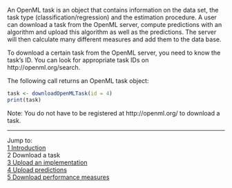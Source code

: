 An OpenML task is an object that contains information on the data set, the task type (classification/regression) and the estimation procedure. A user can download a task from the OpenML server, compute predictions with an algorithm and upload this algorithm as well as the predictions. The server will then calculate many different measures and add them to the data base.

To download a certain task from the OpenML server, you need to know the task's ID. You can look for appropriate task IDs on  
http://openml.org/search. 

The following call returns an OpenML task object: 

```r
task <- downloadOpenMLTask(id = 4)
print(task)
```

Note: You do not have to be registered at http://openml.org/ to download a task. 

----------------------------------------------------------------------------------------------------------------------
Jump to:    
[1 Introduction](1-Introduction.md)    
2 Download a task  
[3 Upload an implementation](3-Upload-an-implementation.md)  
[4 Upload predictions](4-Upload-predictions.md)  
[5 Download performance measures](5-Download-performance-measures.md)